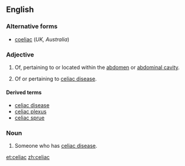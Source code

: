 ==English==

===Alternative forms===
* [[coeliac]] (''UK, Australia'')

===Adjective===
{{en-adj|-}}

# {{US|anatomy}} Of, pertaining to or located within the [[abdomen]] or [[abdominal cavity]].
# {{US|medicine}} Of or pertaining to [[celiac disease]].

====Derived terms====
* [[celiac disease]]
* [[celiac plexus]]
* [[celiac sprue]]

===Noun===
{{en-noun}}

# Someone who has [[celiac disease]].

[[et:celiac]]
[[zh:celiac]]